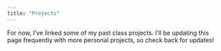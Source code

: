 ```yaml
---
title: "Projects"
---
```


For now, I've linked some of my past class projects. I'll be updating this page frequently with more personal projects, so check back for updates!


